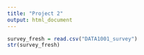 ```yaml
---
title: "Project 2"
output: html_document
---
```


```r
survey_fresh = read.csv("DATA1001_survey")
str(survey_fresh)
```